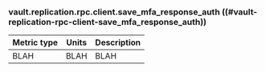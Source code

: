 ### vault.replication.rpc.client.save_mfa_response_auth ((#vault-replication-rpc-client-save_mfa_response_auth))

Metric type | Units | Description
----------- | ----- | -----------
BLAH     | BLAH    | BLAH